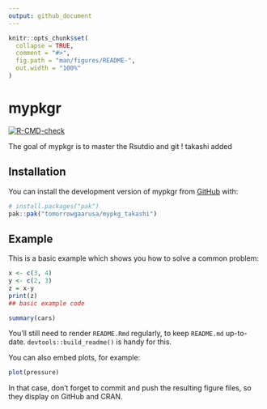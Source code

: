 ```yaml
---
output: github_document
---
```


<!-- README.md is generated from README.Rmd. Please edit that file -->

```r
knitr::opts_chunk$set(
  collapse = TRUE,
  comment = "#>",
  fig.path = "man/figures/README-",
  out.width = "100%"
)
```

# mypkgr

<!-- badges: start -->
[![R-CMD-check](https://github.com/tomorrowgaarusa/mypkg_takashi/actions/workflows/R-CMD-check.yaml/badge.svg)](https://github.com/tomorrowgaarusa/mypkg_takashi/actions/workflows/R-CMD-check.yaml)
<!-- badges: end -->

The goal of mypkgr is to master the Rsutdio and git ! takashi added 

## Installation

You can install the development version of mypkgr from [GitHub](https://github.com/) with:

``` r
# install.packages("pak")
pak::pak("tomorrowgaarusa/mypkg_takashi")
```

## Example

This is a basic example which shows you how to solve a common problem:

```r
x <- c(3, 4)
y <- c(2, 3)
z = x-y
print(z)
## basic example code
```

<!-- What is special about using `README.Rmd` instead of just `README.md`? You can include R chunks like so: -->
```r
summary(cars)
```

You'll still need to render `README.Rmd` regularly, to keep `README.md` up-to-date. `devtools::build_readme()` is handy for this.

You can also embed plots, for example:

```r
plot(pressure)
```

In that case, don't forget to commit and push the resulting figure files, so they display on GitHub and CRAN.
